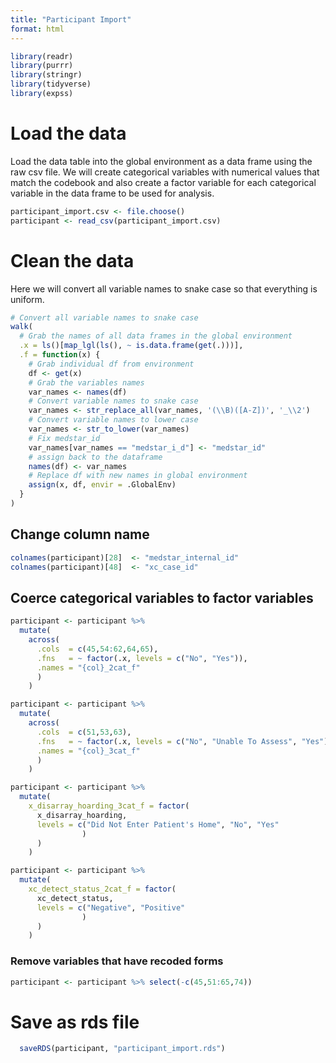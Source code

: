 ```yaml
---
title: "Participant Import"
format: html
---
```



```r
library(readr)
library(purrr)
library(stringr)
library(tidyverse)
library(expss)
```
# Load the data

Load the data table into the global environment as a data frame using the raw csv file. We will create categorical variables with numerical values that match the codebook and also create a factor variable for each categorical variable in the data frame to be used for analysis.

```r
participant_import.csv <- file.choose()
participant <- read_csv(participant_import.csv)

```
# Clean the data

Here we will convert all variable names to snake case so that everything is uniform.

```r
# Convert all variable names to snake case
walk(
  # Grab the names of all data frames in the global environment
  .x = ls()[map_lgl(ls(), ~ is.data.frame(get(.)))],
  .f = function(x) {
    # Grab individual df from environment
    df <- get(x)
    # Grab the variables names
    var_names <- names(df)
    # Convert variable names to snake case
    var_names <- str_replace_all(var_names, '(\\B)([A-Z])', '_\\2')
    # Convert variable names to lower case
    var_names <- str_to_lower(var_names)
    # Fix medstar_id
    var_names[var_names == "medstar_i_d"] <- "medstar_id"
    # assign back to the dataframe
    names(df) <- var_names
    # Replace df with new names in global environment
    assign(x, df, envir = .GlobalEnv)
  }
)

```

## Change column name

```r
colnames(participant)[28]  <- "medstar_internal_id"
colnames(participant)[48]  <- "xc_case_id"
```

## Coerce categorical variables to factor variables

```r
participant <- participant %>%
  mutate(
    across(
      .cols  = c(45,54:62,64,65),
      .fns   = ~ factor(.x, levels = c("No", "Yes")),
      .names = "{col}_2cat_f"
      )
    )

participant <- participant %>%
  mutate(
    across(
      .cols  = c(51,53,63),
      .fns   = ~ factor(.x, levels = c("No", "Unable To Assess", "Yes")),
      .names = "{col}_3cat_f"
      )
    )

participant <- participant %>%
  mutate(
    x_disarray_hoarding_3cat_f = factor(
      x_disarray_hoarding,
      levels = c("Did Not Enter Patient's Home", "No", "Yes" 
                )
      )
    )

participant <- participant %>%
  mutate(
    xc_detect_status_2cat_f = factor(
      xc_detect_status,
      levels = c("Negative", "Positive" 
                )
      )
    )

```

### Remove variables that have recoded forms

```r
participant <- participant %>% select(-c(45,51:65,74))
```



# Save as rds file

```r
  saveRDS(participant, "participant_import.rds")

```

